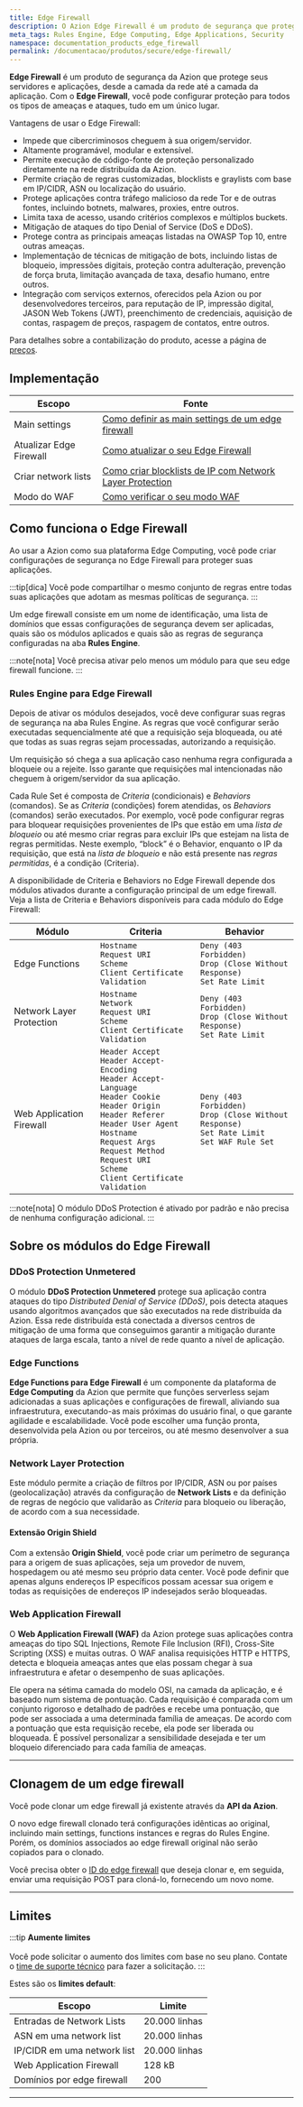 ```yaml
---
title: Edge Firewall
description: O Azion Edge Firewall é um produto de segurança que protege desde a camada de rede até a camada de aplicação.
meta_tags: Rules Engine, Edge Computing, Edge Applications, Security
namespace: documentation_products_edge_firewall
permalink: /documentacao/produtos/secure/edge-firewall/
---
```



**Edge Firewall** é um produto de segurança da Azion que protege seus servidores e aplicações, desde a camada da rede até a camada da aplicação. Com o **Edge Firewall**, você pode configurar proteção para todos os tipos de ameaças e ataques, tudo em um único lugar.

Vantagens de usar o Edge Firewall:

- Impede que cibercriminosos cheguem à sua origem/servidor.
- Altamente programável, modular e extensível.
- Permite execução de código-fonte de proteção personalizado diretamente na rede distribuída da Azion.
- Permite criação de regras customizadas, blocklists e graylists com base em IP/CIDR, ASN ou localização do usuário.
- Protege aplicações contra tráfego malicioso da rede Tor e de outras fontes, incluindo botnets, malwares, proxies, entre outros.
- Limita taxa de acesso, usando critérios complexos e múltiplos buckets.
- Mitigação de ataques do tipo Denial of Service (DoS e DDoS).
- Protege contra as principais ameaças listadas na OWASP Top 10, entre outras ameaças.
- Implementação de técnicas de mitigação de bots, incluindo listas de bloqueio, impressões digitais, proteção contra adulteração, prevenção de força bruta, limitação avançada de taxa, desafio humano, entre outros.
- Integração com serviços externos, oferecidos pela Azion ou por desenvolvedores terceiros, para reputação de IP, impressão digital, JASON Web Tokens (JWT), preenchimento de credenciais, aquisição de contas, raspagem de preços, raspagem de contatos, entre outros.

Para detalhes sobre a contabilização do produto, acesse a página de [preços](/pt-br/precos/).

## Implementação

| Escopo | Fonte |
| ------ | ----- |
| Main settings | [Como definir as main settings de um edge firewall](/pt-br/documentacao/produtos/guias/secure/edge-firewall-definir-main-settings/) |
| Atualizar Edge Firewall | [Como atualizar o seu Edge Firewall](/pt-br/documentacao/produtos/guias/como-atualizar-seu-edge-firewall/) |
| Criar network lists | [Como criar blocklists de IP com Network Layer Protection](/pt-br/documentacao/produtos/guias/blocklists-enderecos-ip-edge/) |
| Modo do WAF | [Como verificar o seu modo WAF](/pt-br/documentacao/produtos/guias/como-verificar-modo-do-seu-waf/) |

## Como funciona o Edge Firewall

Ao usar a Azion como sua plataforma Edge Computing, você pode criar configurações de segurança no Edge Firewall para proteger suas aplicações.

:::tip[dica]
Você pode compartilhar o mesmo conjunto de regras entre todas suas aplicações que adotam as mesmas políticas de segurança.
:::

Um edge firewall consiste em um nome de identificação, uma lista de domínios que essas configurações de segurança devem ser aplicadas, quais são os módulos aplicados e quais são as regras de segurança configuradas na aba **Rules Engine**.

<LinkButton link="/pt-br/documentacao/produtos/guias/secure/edge-firewall-definir-main-settings/" label="consulte o guia definir main settings" severity="secondary" />

:::note[nota]
Você precisa ativar pelo menos um módulo para que seu edge firewall funcione.
:::

### Rules Engine para Edge Firewall

Depois de ativar os módulos desejados, você deve configurar suas regras de segurança na aba Rules Engine. As regras que você configurar serão executadas sequencialmente até que a requisição seja bloqueada, ou até que todas as suas regras sejam processadas, autorizando a requisição.

Um requisição só chega a sua aplicação caso nenhuma regra configurada a bloqueie ou a rejeite. Isso garante que requisições mal intencionadas não cheguem à origem/servidor da sua aplicação.

Cada Rule Set é composta de *Criteria* (condicionais) e *Behaviors* (comandos). Se as *Criteria* (condições) forem atendidas, os *Behaviors* (comandos) serão executados. Por exemplo, você pode configurar regras para bloquear requisições provenientes de IPs que estão em uma *lista de bloqueio* ou até mesmo criar regras para excluir IPs que estejam na lista de regras permitidas. Neste exemplo, “block” é o Behavior, enquanto o IP da requisição, que está na *lista de bloqueio* e não está presente nas *regras permitidas*, é a condição (Criteria).

<LinkButton link="/pt-br/documentacao/produtos/secure/edge-firewall/rules-engine/" label="saiba mais sobre rules engine" severity="secondary" />

<LinkButton link="/pt-br/documentacao/produtos/guias/secure/trabalhar-com-rules-engine/" label="consulte o guia trabalhar com rules engine" severity="secondary" />

A disponibilidade de Criteria e Behaviors no Edge Firewall depende dos módulos ativados durante a configuração principal de um edge firewall. Veja a lista de Criteria e Behaviors disponíveis para cada módulo do Edge Firewall:

| Módulo | Criteria | Behavior |
|--------------------------|----------|----------|
| Edge Functions | `Hostname`<br /> `Request URI`<br /> `Scheme`<br /> `Client Certificate Validation` | `Deny (403 Forbidden)`<br /> `Drop (Close Without Response)`<br /> `Set Rate Limit` |
| Network Layer Protection | `Hostname`<br /> `Network`<br /> `Request URI`<br /> `Scheme`<br /> `Client Certificate Validation` | `Deny (403 Forbidden)`<br /> `Drop (Close Without Response)`<br /> `Set Rate Limit` |
| Web Application Firewall | `Header Accept`<br /> `Header Accept-Encoding`<br /> `Header Accept-Language`<br /> `Header Cookie`<br /> `Header Origin`<br /> `Header Referer`<br /> `Header User Agent`<br /> `Hostname`<br /> `Request Args`<br /> `Request Method`<br /> `Request URI`<br /> `Scheme`<br /> `Client Certificate Validation` | `Deny (403 Forbidden)`<br /> `Drop (Close Without Response)`<br /> `Set Rate Limit`<br /> `Set WAF Rule Set` |

:::note[nota]
O módulo DDoS Protection é ativado por padrão e não precisa de nenhuma configuração adicional.
:::

## Sobre os módulos do Edge Firewall

### DDoS Protection Unmetered

O módulo **DDoS Protection Unmetered** protege sua aplicação contra ataques do tipo *Distributed Denial of Service (DDoS)*, pois detecta ataques usando algoritmos avançados que são executados na rede distribuída da Azion. Essa rede distribuída está conectada a diversos centros de mitigação de uma forma que conseguimos garantir a mitigação durante ataques de larga escala, tanto a nível de rede quanto a nível de aplicação.

<LinkButton link="/pt-br/documentacao/produtos/secure/edge-firewall/ddos-protection/" label="saiba mais sobre DDoS Protection" severity="secondary" />

### Edge Functions

**Edge Functions para Edge Firewall** é um componente da plataforma de **Edge Computing** da Azion que permite que funções serverless sejam adicionadas a suas aplicações e configurações de firewall, aliviando sua infraestrutura, executando-as mais próximas do usuário final, o que garante agilidade e escalabilidade. Você pode escolher uma função pronta, desenvolvida pela Azion ou por terceiros, ou até mesmo desenvolver a sua própria.

<LinkButton link="/pt-br/documentacao/produtos/secure/edge-firewall/edge-functions/" label="saiba mais sobre Edge Functions para Edge Firewall" severity="secondary" />

<LinkButton link="/pt-br/documentacao/produtos/guias/secure/instanciar-edge-functions/" label="consulte o guia instanciar edge functions" severity="secondary" />

### Network Layer Protection

Este módulo permite a criação de filtros por IP/CIDR, ASN ou por países (geolocalização) através da configuração de **Network Lists** e da definição de regras de negócio que validarão as *Criteria* para bloqueio ou liberação, de acordo com a sua necessidade.

<LinkButton link="/pt-br/documentacao/produtos/edge-firewall/network-layer-protection/" label="saiba mais sobre Network Layer Protection" severity="secondary" />

#### Extensão Origin Shield

Com a extensão **Origin Shield**, você pode criar um perímetro de segurança para a origem de suas aplicações, seja um provedor de nuvem, hospedagem ou até mesmo seu próprio data center. Você pode definir que apenas alguns endereços IP específicos possam acessar sua origem e todas as requisições de endereços IP indesejados serão bloqueadas.

<LinkButton link="/pt-br/documentacao/produtos/secure/edge-firewall/network-layer-protection/#origin-shield" label="saiba mais sobre Origin Shield" severity="secondary" />

<LinkButton link="/pt-br/documentacao/produtos/secure/automarizar/origin-shield/" label="consulte o guia automatizar origin shield" severity="secondary" />

### Web Application Firewall

O **Web Application Firewall (WAF)** da Azion protege suas aplicações contra ameaças do tipo SQL Injections, Remote File Inclusion (RFI), Cross-Site Scripting (XSS) e muitas outras. O WAF analisa requisições HTTP e HTTPS, detecta e bloqueia ameaças antes que elas possam chegar à sua infraestrutura e afetar o desempenho de suas aplicações. 

Ele opera na sétima camada do modelo OSI, na camada da aplicação, e é baseado num sistema de pontuação. Cada requisição é comparada com um conjunto rigoroso e detalhado de padrões e recebe uma pontuação, que pode ser associada a uma determinada família de ameaças. De acordo com a pontuação que esta requisição recebe, ela pode ser liberada ou bloqueada. É possível personalizar a sensibilidade desejada e ter um bloqueio diferenciado para cada família de ameaças.

<LinkButton link="/pt-br/documentacao/produtos/secure/edge-firewall/web-application-firewall/" label="saiba mais sobre Web Application Firewall" severity="secondary" />

<LinkButton link="/pt-br/documentacao/produtos/guias/secure/criar-waf-rule-set/" label="consulte o guia criar waf rule set" severity="secondary" />

---

## Clonagem de um edge firewall

Você pode clonar um edge firewall já existente através da **API da Azion**.

O novo edge firewall clonado terá configurações idênticas ao original, incluindo main settings, functions instances e regras do Rules Engine. Porém, os domínios associados ao edge firewall original não serão copiados para o clonado.

Você precisa obter o [ID do edge firewall](https://api.azion.com/#015cb4a3-8fa2-4625-9792-2cc271e184eb) que deseja clonar e, em seguida, enviar uma requisição POST para cloná-lo, fornecendo um novo nome.

<LinkButton link="https://api.azion.com/#d770fbf5-9676-43e6-aed7-a32441337918" label="clonar um edge firewall" severity="secondary" />

---

## Limites

:::tip
**Aumente limites** <br></br>
Você pode solicitar o aumento dos limites com base no seu plano. Contate o [time de suporte técnico](/pt-br/documentacao/servicos/suporte/) para fazer a solicitação.
:::

Estes são os **limites default**:

| Escopo | Limite |
| ------ | ------ |
| Entradas de Network Lists | 20.000 linhas |
| ASN em uma network list | 20.000 linhas |
| IP/CIDR em uma network list | 20.000 linhas |
| Web Application Firewall | 128 kB |
| Domínios por edge firewall | 200 |

---

